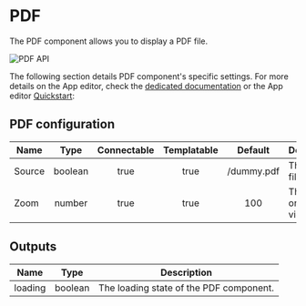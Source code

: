 
# PDF

The PDF component allows you to display a PDF file.

![PDF API](../../assets/apps/4_app_component_library/pdf_api.png.webp)

The following section details PDF component's specific settings. For more details on the App editor, check the [dedicated documentation](../0_app_editor/index.mdx) or the App editor [Quickstart](../../getting_started/7_apps_quickstart/index.mdx):

<div className="grid grid-cols-2 gap-6 mb-4">
	<DocCard
		color="orange"
		title="App editor Documentation"
		description="The app editor is a low-code builder to create custom User Interfaces with a mix of drag-and-drop and code."
		href="/docs/apps/app_editor"
	/>
	<DocCard
		color="orange"
		title="Apps quickstart"
		description="Learn how to build your first app in a matter of minutes."
		href="/docs/getting_started/apps_quickstart"
	/>
</div>

## PDF configuration

| Name   |  Type   | Connectable | Templatable |  Default   | Description               |
| ------ | :-----: | :---------: | :---------: | :--------: | ------------------------- |
| Source | boolean |    true     |    true     | /dummy.pdf | The PDF file.             |
| Zoom   | number  |    true     |    true     |    100     | The zoom on the PDF view. |

## Outputs

| Name    |  Type   | Description                             |
| ------- | :-----: | --------------------------------------- |
| loading | boolean | The loading state of the PDF component. |
